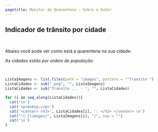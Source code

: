 ```yaml
---
pagetitle: Monitor de Quarentena - Sobre o Autor
---
```


<link rel="stylesheet" href="styles.css" type="text/css">

## Indicador de trânsito por cidade

<p>&nbsp;</p>

Abaixo você pode ver como está a quarentena na sua cidade:

*As cidades estão por ordem de população.*

<p>&nbsp;</p>

```r

ListaImagens <- list.files(path = "images", pattern = "^Transito ")
ListaCidades <- sub(".png", "", ListaImagens)
ListaCidades <- sub("Transito ... - ", "", ListaCidades)

for (i in seq_along(ListaCidades)){
  cat('\n')  
  cat('<p>&nbsp;</p>') 
  cat('<center> <h3>', ListaCidades[i], ': </h3> </center> \n') 
  cat("![ ](images/", ListaImagens[i], ")", sep = "")
  cat('\n') 
}
```
